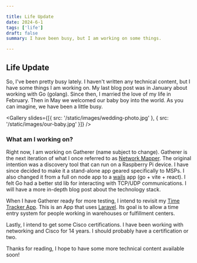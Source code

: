 ```yaml
---

title: Life Update
date: 2024-6-1
tags: ['life']
draft: false
summary: I have been busy, but I am working on some things.

---
```


## Life Update

So, I've been pretty busy lately. I haven't written any technical content, but I have some things I am working on. My last blog post was in January about working with Go (golang). Since then, I married the love of my life in February. Then in May we welcomed our baby boy into the world. As you can imagine, we have been a little busy.

<Gallery slides={[{ src: '/static/images/wedding-photo.jpg' }, { src: '/static/images/our-baby.jpg' }]} />

### What am I working on?

Right now, I am working on Gatherer (name subject to change). Gatherer is the next iteration of what I once referred
to as [Network Mapper](/blog/network-mapper). The original intention was a discovery tool that can run on a Raspberry
Pi device. I have since decided to make it a stand-alone app geared specifically to MSPs. I also changed it from a
full on node app to a [wails](https://wails.io) app (go + vite + react). I felt Go had a better std lib for interacting
with TCP/UDP communications. I will have a more in-depth blog post about the technology stack.

When I have Gatherer ready for more testing, I intend to revisit my [Time Tracker App](/blog/time-tracker). This is
an App that uses [Laravel](https://laravel.com). Its goal is to allow a time entry system for people working in
warehouses or fulfillment centers.

Lastly, I intend to get some Cisco certifications. I have been working with networking and Cisco for 14 years. I
should probably have a certification or two.

Thanks for reading, I hope to have some more technical content available soon!
